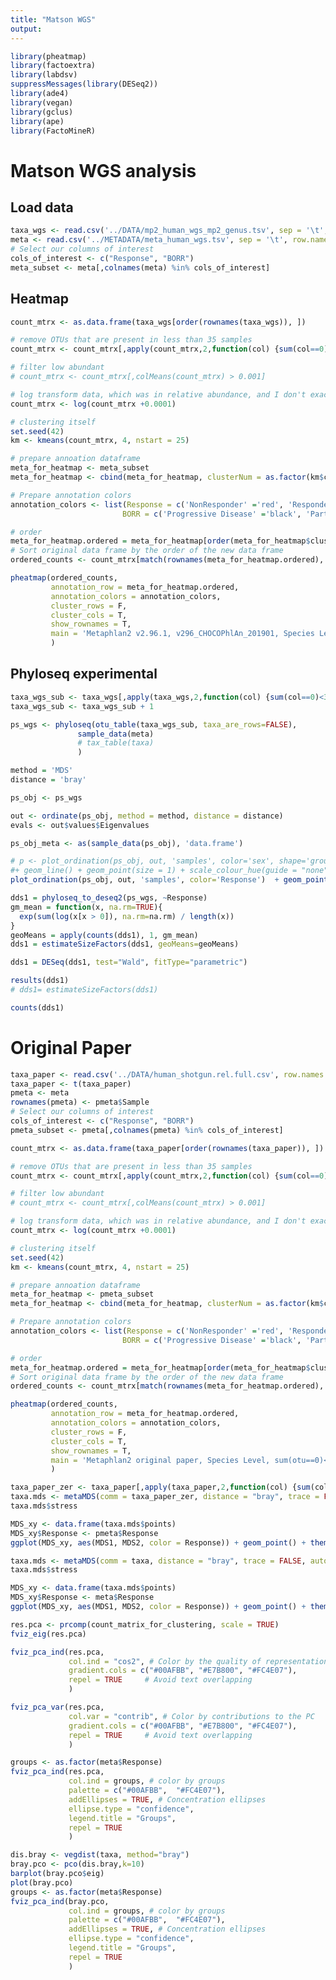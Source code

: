 ```yaml
---
title: "Matson WGS"
output: 
---
```

```r
library(pheatmap)
library(factoextra)
library(labdsv)
suppressMessages(library(DESeq2))
library(ade4)
library(vegan)
library(gclus)
library(ape)
library(FactoMineR)
```

# Matson WGS analysis

## Load data
```r
taxa_wgs <- read.csv('../DATA/mp2_human_wgs_mp2_genus.tsv', sep = '\t', row.names = 1)
meta <- read.csv('../METADATA/meta_human_wgs.tsv', sep = '\t', row.names = 1)
# Select our columns of interest
cols_of_interest <- c("Response", "BORR")
meta_subset <- meta[,colnames(meta) %in% cols_of_interest]
```


## Heatmap
```r
count_mtrx <- as.data.frame(taxa_wgs[order(rownames(taxa_wgs)), ])

# remove OTUs that are present in less than 35 samples
count_mtrx <- count_mtrx[,apply(count_mtrx,2,function(col) {sum(col==0)<130})]

# filter low abundant
# count_mtrx <- count_mtrx[,colMeans(count_mtrx) > 0.001]

# log transform data, which was in relative abundance, and I don't exactly understand how Metaphlan2 infers final abundance, need to read the code.
count_mtrx <- log(count_mtrx +0.0001)

# clustering itself
set.seed(42)
km <- kmeans(count_mtrx, 4, nstart = 25)

# prepare annoation dataframe
meta_for_heatmap <- meta_subset
meta_for_heatmap <- cbind(meta_for_heatmap, clusterNum = as.factor(km$cluster))

# Prepare annotation colors
annotation_colors <- list(Response = c('NonResponder' ='red', 'Responder'="green"),
                         BORR = c('Progressive Disease' ='black', 'Partial Response'='red', 'Stable Disease'='yellow', 'Complete Response'='green'))

# order 
meta_for_heatmap.ordered = meta_for_heatmap[order(meta_for_heatmap$clusterNum, meta_for_heatmap$Response),]
# Sort original data frame by the order of the new data frame
ordered_counts <- count_mtrx[match(rownames(meta_for_heatmap.ordered), rownames(count_mtrx)),]

pheatmap(ordered_counts, 
         annotation_row = meta_for_heatmap.ordered,
         annotation_colors = annotation_colors,
         cluster_rows = F,
         cluster_cols = T,
         show_rownames = T,
         main = 'Metaphlan2 v2.96.1, v296_CHOCOPhlAn_201901, Species Level, sum(otu==0)<30 log(count_mtrx +0.0001)'
         )
```


## Phyloseq experimental
```r
taxa_wgs_sub <- taxa_wgs[,apply(taxa_wgs,2,function(col) {sum(col==0)<30})]
taxa_wgs_sub <- taxa_wgs_sub + 1

ps_wgs <- phyloseq(otu_table(taxa_wgs_sub, taxa_are_rows=FALSE),
               sample_data(meta)
               # tax_table(taxa)
               )
```



```r
method = 'MDS'
distance = 'bray'

ps_obj <- ps_wgs

out <- ordinate(ps_obj, method = method, distance = distance)
evals <- out$values$Eigenvalues

ps_obj_meta <- as(sample_data(ps_obj), 'data.frame')

# p <- plot_ordination(ps_obj, out, 'samples', color='sex', shape='group', label='day')  
#+ geom_line() + geom_point(size = 1) + scale_colour_hue(guide = "none")
plot_ordination(ps_obj, out, 'samples', color='Response')  + geom_point(size = 3)

```


```r
dds1 = phyloseq_to_deseq2(ps_wgs, ~Response)
gm_mean = function(x, na.rm=TRUE){
  exp(sum(log(x[x > 0]), na.rm=na.rm) / length(x))
}
geoMeans = apply(counts(dds1), 1, gm_mean)
dds1 = estimateSizeFactors(dds1, geoMeans=geoMeans)

dds1 = DESeq(dds1, test="Wald", fitType="parametric")

results(dds1)
# dds1= estimateSizeFactors(dds1)
```


```r
counts(dds1)
```





# Original Paper
```r
taxa_paper <- read.csv('../DATA/human_shotgun.rel.full.csv', row.names = 1)
taxa_paper <- t(taxa_paper)
pmeta <- meta
rownames(pmeta) <- pmeta$Sample
# Select our columns of interest
cols_of_interest <- c("Response", "BORR")
pmeta_subset <- pmeta[,colnames(pmeta) %in% cols_of_interest]
```



```r

count_mtrx <- as.data.frame(taxa_paper[order(rownames(taxa_paper)), ])

# remove OTUs that are present in less than 35 samples
count_mtrx <- count_mtrx[,apply(count_mtrx,2,function(col) {sum(col==0)<30})]

# filter low abundant
# count_mtrx <- count_mtrx[,colMeans(count_mtrx) > 0.001]

# log transform data, which was in relative abundance, and I don't exactly understand how Metaphlan2 infers final abundance, need to read the code.
count_mtrx <- log(count_mtrx +0.0001)

# clustering itself
set.seed(42)
km <- kmeans(count_mtrx, 4, nstart = 25)

# prepare annoation dataframe
meta_for_heatmap <- pmeta_subset
meta_for_heatmap <- cbind(meta_for_heatmap, clusterNum = as.factor(km$cluster))

# Prepare annotation colors
annotation_colors <- list(Response = c('NonResponder' ='red', 'Responder'="green"),
                         BORR = c('Progressive Disease' ='black', 'Partial Response'='red', 'Stable Disease'='yellow', 'Complete Response'='green'))

# order 
meta_for_heatmap.ordered = meta_for_heatmap[order(meta_for_heatmap$clusterNum, meta_for_heatmap$Response),]
# Sort original data frame by the order of the new data frame
ordered_counts <- count_mtrx[match(rownames(meta_for_heatmap.ordered), rownames(count_mtrx)),]

pheatmap(ordered_counts, 
         annotation_row = meta_for_heatmap.ordered,
         annotation_colors = annotation_colors,
         cluster_rows = F,
         cluster_cols = T,
         show_rownames = T,
         main = 'Metaphlan2 original paper, Species Level, sum(otu==0)<30 log(count_mtrx +0.0001)'
         )
```












```r
taxa_paper_zer <- taxa_paper[,apply(taxa_paper,2,function(col) {sum(col==0)<35})]
taxa.mds <- metaMDS(comm = taxa_paper_zer, distance = "bray", trace = FALSE, autotransform = FALSE)
taxa.mds$stress

MDS_xy <- data.frame(taxa.mds$points)
MDS_xy$Response <- pmeta$Response
ggplot(MDS_xy, aes(MDS1, MDS2, color = Response)) + geom_point() + theme_bw()
```


```r
taxa.mds <- metaMDS(comm = taxa, distance = "bray", trace = FALSE, autotransform = FALSE)
taxa.mds$stress

MDS_xy <- data.frame(taxa.mds$points)
MDS_xy$Response <- meta$Response
ggplot(MDS_xy, aes(MDS1, MDS2, color = Response)) + geom_point() + theme_bw()
```









```r
res.pca <- prcomp(count_matrix_for_clustering, scale = TRUE)
fviz_eig(res.pca)

```



```r
fviz_pca_ind(res.pca,
             col.ind = "cos2", # Color by the quality of representation
             gradient.cols = c("#00AFBB", "#E7B800", "#FC4E07"),
             repel = TRUE     # Avoid text overlapping
             )
```

```r
fviz_pca_var(res.pca,
             col.var = "contrib", # Color by contributions to the PC
             gradient.cols = c("#00AFBB", "#E7B800", "#FC4E07"),
             repel = TRUE     # Avoid text overlapping
             )
```


```r
groups <- as.factor(meta$Response)
fviz_pca_ind(res.pca,
             col.ind = groups, # color by groups
             palette = c("#00AFBB",  "#FC4E07"),
             addEllipses = TRUE, # Concentration ellipses
             ellipse.type = "confidence",
             legend.title = "Groups",
             repel = TRUE
             )
```


```r

dis.bray <- vegdist(taxa, method="bray")
bray.pco <- pco(dis.bray,k=10)
barplot(bray.pco$eig)
plot(bray.pco)
groups <- as.factor(meta$Response)
fviz_pca_ind(bray.pco,
             col.ind = groups, # color by groups
             palette = c("#00AFBB",  "#FC4E07"),
             addEllipses = TRUE, # Concentration ellipses
             ellipse.type = "confidence",
             legend.title = "Groups",
             repel = TRUE
             )
```


